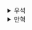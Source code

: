 <details>
  <summary>우석</summary>
  [객체에서 함수로 - 1장 애플리케이션 준비하기](https://egg528.tistory.com/17)


## 연습문제 1.2
### CashRegister
```kotlin
package com.ubertob.fotf.exercises.chapter1

class CashRegister private constructor(
    private val prices: Map<String, Double>,
    private val promotions: Map<String, String>
) {
    companion object {
        fun create(
            prices: Map<String, Double>,
            promotions: Map<String, String>
        ): CashRegister {
            return CashRegister(prices.toMap(), promotions.toMap())
        }
    }

    fun calculatePrice(items: List<String>): Double {
        val itemCounts = items.groupingBy { it }.eachCount()
        return itemCounts.entries.sumOf { (foodName, quantity) -> calculatePrice(foodName, quantity) }
    }

    private fun calculatePrice(
        foodName: String,
        quantity: Int
    ): Double {
        val price = prices.getValue(foodName)
        val (minQuantityForDiscount, discountedQuantity) = parsePromotion(foodName)

        val totalQuantity = calculateDiscountedQuantity(quantity, minQuantityForDiscount, discountedQuantity)
        return totalQuantity * price
    }

    private fun parsePromotion(foodName: String): Pair<Int, Int> =
        promotions.getValue(foodName).split("x")
            .map(String::toInt)
            .let { (buy, pay) -> buy to pay }

    private fun calculateDiscountedQuantity(
        quantity: Int,
        minQuantityForDiscount: Int,
        discountedQuantity: Int
    ): Int {
        val discountedTotalQuantity = (quantity / minQuantityForDiscount) * discountedQuantity
        val normalQuantity = (quantity % minQuantityForDiscount)

        return discountedTotalQuantity + normalQuantity
    }
}
```

### CashRegister 테스트
```kotlin
package com.ubertob.fotf.exercises.chapter1

import org.junit.jupiter.api.Assertions.assertEquals
import org.junit.jupiter.api.Test
import strikt.api.expectThat
import strikt.assertions.isEqualTo
import java.lang.reflect.Method
import kotlin.random.Random

class E02_CashRegisterTest {

    fun randomInt() = Random.nextInt(from = 1, until = 100_000_000)
    fun randomDouble() = Random.nextDouble(from = 1.0, until = 100_000_000.0)

    @Test
    fun `단일 상품에 대한 계산 메서드 테스트`() {
        repeat(100) {
            val foodName = "apple"
            val price = randomDouble() / 1_000_000

            val prices = mapOf(foodName to price)
            val promotions = mapOf(foodName to "3x2")

            val quantity = (randomInt() % 100) + 1

            val sut = CashRegister.create(prices, promotions)

            val method: Method = sut::class.java.getDeclaredMethod(
                "calculatePrice",
                String::class.java,
                Int::class.java
            )
            method.isAccessible = true

            val expectedPrice = (quantity / 3 * 2 + quantity % 3) * price
            val actualPrice: Double = method.invoke(sut, foodName, quantity) as Double

            expectThat(actualPrice).isEqualTo(expectedPrice, 1e-6)
        }
    }

    @Test
    fun `상품 리스트에 대한 계산 테스트`() {
        repeat(100) {
            val foods = listOf("apple", "banana", "cherry")
            val prices = foods.associateWith { randomDouble() / 1_000_000 }

            val promotions = foods.associateWith { food ->
                val minSaleQuantity = randomInt()
                val discountUnits = randomInt() - randomInt()
                "$minSaleQuantity" + "x" + "$discountUnits"
            }

            val itemCount = randomInt() % 100
            val items = List(itemCount) { foods.random() }

            val expectedTotal = items.groupingBy { it }
                .eachCount()
                .entries
                .sumOf { (foodName, quantity) ->
                    val price = prices.getValue(foodName)
                    val (minQuantityForDiscount, discountedQuantity) = promotions.getValue(foodName)
                        .split("x")
                        .map(String::toInt)

                    val discountedUnit = (quantity / minQuantityForDiscount) * discountedQuantity
                    val unit = quantity % minQuantityForDiscount

                    (discountedUnit + unit) * price
                }

            val sut = CashRegister.create(prices, promotions)
            val actualTotal = sut.calculatePrice(items)

            expectThat(actualTotal).isEqualTo(expectedTotal, 1e-6)
        }
    }
}
```
</details><details>
  <summary>만혁</summary>
  ## 1. 애플리케이션 준비하기


### 1.3 테스트가 개발을 안내하게 하라

테스트를 작성하려면 목표를 명확히 하고, 그 목표를 달성하기 위해 필요한 전제조건도 명확히 정해야한다

이런 과정은 복잡한 시스템에 작동하는 큰 테스트에 특히 유용하다


#### 지속 가능한 페이스로 생각하기

TDD 의 또 다른 이점은 모든것을 머리속에 기억할 필요가 없다는 점이다

테스트를 제 위치에 만들어 놓으면, 우리가 이 문제를 이미 정의 했음을 알게 된다

따라서 무언가를 잊어버릴 염려 없이 작업을 진행하고 멈출 수 있게 된다


#### 디자인 방향 이끌기

테스트하기 어려운 코드보다 테스트 하기 쉬운 코드가 코드의 품질이 더 높다

테스트 가능한 쉬운 코드를 작성하기는 어렵다

코드를 쉽게 테스트할 수 있도록 보장하는 방법중 가장 쉬운 방법은 처음부터 테스트를 작성하는 것이다.


#### 올바름 보장하기

TDD 로 작성한 코드가 버그가 더 적다는 뜻이 아니다

버그를 더 빨리 수정할 수 있다는 뜻!!!!!!!


### 1.5 단위 테스트를 함수형으로 만들기

테스트를 하는 방법은 두가지 유형이 있다


#### 예제에 의한 테스트 (test by example)
첫번째는 A의 인스턴스와 그에 예상되는 B집합을 연관시킨 일련의 예제를 제공하는 방법이다

그 후 각각 A에 대해 함수를 실행하고 그 결과가 예상되는 결과에 있는 B 와 같은지 확인한다

이런 접근 방법을 예제에 의한 테스트(test by example) 이라 부른다


가능한 값의 조합이 한정적이거나 프로덕션 시스템에서 얻은 구체적인 데이터 몇몇을 재현하고 싶을때 유용하다



#### 속성 기반 테스트 (property testing, property based testing)
두번째는 A -> B 변환에 대해 성립해야만 하는 어떤 속성을 정의하고 임의로 선택한 A 타입의 값들에 대해

함수를 실행시킨 후, 만들어진 모든 결과에 대해 앞에서 정한 속성이 성립하는지 검증하는것이다

이런 접근 방법을 속성 기반 테스트라고 부른다

#### mock을 사용하지 마라

함수를 테스트하는데 집중하면 mock, stub 을 자주 쓰지 않게 된다

객체 지향에선 테스트가 가변적인 상태를 감추고 있는 객체와 상호작용 하는 경우가 많다

불투명한 객체를 테스트하기엔 어렵기 때문에 가짜 객체(mock or stub)를 만들어 테스트하게 된다

mock, stub 은 강력하지만 사용하기 복잡하고 테스트를 유지보수하기 어렵게 만든다


함수형의 경우 단순히 입력을 제공하고, 원하는 결과가 나오는지만 테스트하면 되기 때문에

목과 스텁이 필요하지 않은 경우가 많다



<details>
    <summary>연습 문제 1.2</summary>

```kotlin
data class Product(
    val name: String,
    val price: Double
)

data class Promotion(
    val name: String,
    val strategy: String
) {

    fun decode(): DiscountRule {
        val (buy, pay) = strategy.split("x").map { it.toInt() }
        return DiscountRule(buy, pay)
    }

    fun toDiscountRule(): DiscountRule {
        val (buy, pay) = this.decode()  // 기존 decode() 활용
        return DiscountRule(buy, pay)
    }
}

data class DiscountRule(val buy: Int, val pay: Int) {
    companion object {
        val NO_DISCOUNT = DiscountRule(1, 1)
    }
}

class CashRegister(
    val products: List<Product>,
    val promotions: List<Promotion>
) {

    fun checkout(items: List<String>): Double {
        val itemMap = items.groupingBy { it }.eachCount()

        return itemMap.entries.sumOf { (name, quantity) ->
            val product = products.find { it.name == name }
            val rule = promotions.find { it.name == name }
                ?.toDiscountRule()
                ?: DiscountRule.NO_DISCOUNT

            product
                ?.let { calculateTotalPrice(it, quantity, rule) }
                ?: 0.0
        }
    }

    fun calculateDiscount(quantity: Int, rule: DiscountRule): Int {
        val discounted = quantity / rule.buy
        val remaining = quantity % rule.buy

        return discounted * rule.pay + remaining
    }

    fun calculateTotalPrice(product: Product, quantity: Int, rule: DiscountRule): Double {
        val discounted = calculateDiscount(quantity, rule)
        return product.price * discounted
    }

}
```

```kotlin
class E02_DiscountTest {

    @Test
    fun `정적 상품 계산 테스트`() {
        val products = listOf(
            Product("milk", 1.5),
            Product("banana", 2.0),
            Product("orange", 3.0)
        )

        val promotions = listOf(
            Promotion("milk", "6x4"),
        )

        val cashRegister = CashRegister(products, promotions)

        val total = cashRegister.checkout(listOf("milk", "milk", "milk","milk", "milk", "milk"))

        expectThat(total).isEqualTo(6.0)
    }


    @Test
    fun `동적 상품 계산 테스트`() {
        // 1. 랜덤한 상품 목록 생성
        val productNames = listOf("milk", "banana", "orange", "apple", "grape")
        val products = productNames.shuffled()
            .take(Random.nextInt(1, productNames.size))
            .map { name ->
                Product(name, Random.nextDouble(1.0, 5.0)) // 가격 1.0 ~ 5.0 사이 랜덤
            }

        // 2. 랜덤한 할인 전략 생성 (N > M)
        val promotions = products.shuffled()
            .take(Random.nextInt(1, products.size))
            .map { product ->
                val buy = Random.nextInt(2, 10) // 최소 2개 이상 구매해야 함
                val pay = buy - Random.nextInt(1, buy) // 항상 N > M 유지
                Promotion(product.name, "${buy}x${pay}")
            }

        // 3. 랜덤하게 특정 상품 여러 개 구매하도록 설정
        val selectedProduct = products.random()
        val quantity = Random.nextInt(5, 15) // 5~15개 랜덤 구매
        val items = List(quantity) { selectedProduct.name }

        val cashRegister = CashRegister(products, promotions)
        val total = cashRegister.checkout(items)

        // 4. 기대 가격 계산 후 검증
        val discountRule = promotions.find { it.name == selectedProduct.name }?.decode()
        val expectedTotal = if (discountRule != null) {
            val (buy, pay) = discountRule
            val discountedQuantity = (quantity / buy) * pay + (quantity % buy)
            discountedQuantity * selectedProduct.price
        } else {
            quantity * selectedProduct.price
        }

        expectThat(total).isEqualTo(expectedTotal)
    }
}
```

</details>
</details>